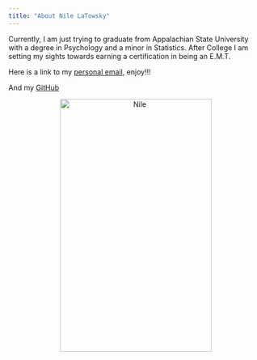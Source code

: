 ```yaml
---
title: "About Nile LaTowsky"
---
```


Currently, I am just trying to graduate from Appalachian State University with a degree in Psychology and a minor in Statistics.  After College I am setting my sights towards earning a certification in being an E.M.T.

Here is a link to my [personal email](https://mail.google.com/mail/u/0/#inbox), enjoy!!!

And my [GitHub](github.com/latowskyna/latowskyna.github.io)

<figure align = "middle">
<img src ="DSC_0813.jpg" alt = "Nile" style = "width:300px; height:500px;">
</figure>